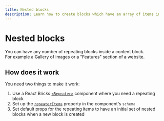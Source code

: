 ```yaml
---
title: Nested blocks
description: Learn how to create blocks which have an array of items inside
---
```


# Nested blocks

You can have any number of repeating blocks inside a content block.  
For example a Gallery of images or a "Features" section of a website.

## How does it work

You need two things to make it work:

1. Use a React Bricks [`<Repeater>`](/api-reference/visual-components/repeater) component where you need a repeating block
2. Set up the [`repeaterItems`](repeater-items) property in the component's `schema`
3. Set default props for the repeating items to have an initial set of nested blocks when a new block is created